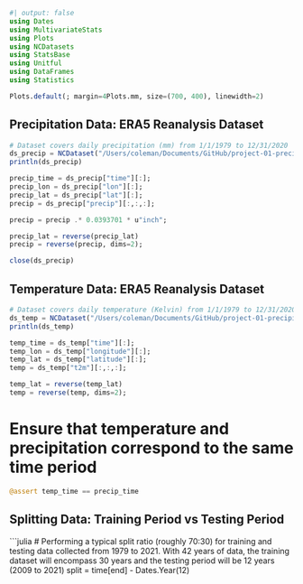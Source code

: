 ```julia
#| output: false
using Dates
using MultivariateStats
using Plots
using NCDatasets
using StatsBase
using Unitful
using DataFrames
using Statistics

Plots.default(; margin=4Plots.mm, size=(700, 400), linewidth=2)
```

## Precipitation Data: ERA5 Reanalysis Dataset 
```julia
# Dataset covers daily precipitation (mm) from 1/1/1979 to 12/31/2020
ds_precip = NCDataset("/Users/coleman/Documents/GitHub/project-01-precipitation-downscaling-ColemanNickum/data/raw/precip.nc")
println(ds_precip)
```
```julia
precip_time = ds_precip["time"][:];
precip_lon = ds_precip["lon"][:];
precip_lat = ds_precip["lat"][:];
precip = ds_precip["precip"][:,:,:];
```
```julia
precip = precip .* 0.0393701 * u"inch";
```
```julia
precip_lat = reverse(precip_lat)
precip = reverse(precip, dims=2);
```
```julia
close(ds_precip)
```

## Temperature Data: ERA5 Reanalysis Dataset 
```julia
# Dataset covers daily temperature (Kelvin) from 1/1/1979 to 12/31/2020
ds_temp = NCDataset("/Users/coleman/Documents/GitHub/project-01-precipitation-downscaling-ColemanNickum/data/raw/temp.nc")
println(ds_temp)
```
```julia
temp_time = ds_temp["time"][:];
temp_lon = ds_temp["longitude"][:];
temp_lat = ds_temp["latitude"][:];
temp = ds_temp["t2m"][:,:,:];
```
```julia
temp_lat = reverse(temp_lat)
temp = reverse(temp, dims=2);
```

# Ensure that temperature and precipitation correspond to the same time period
```julia
@assert temp_time == precip_time
```

## Splitting Data: Training Period vs Testing Period
```julia
# Performing a typical split ratio (roughly 70:30) for training and testing data collected from 1979 to 2021. With 42 years of data, the training dataset will encompass 30 years and the testing period will be 12 years (2009 to 2021)
split = time[end] - Dates.Year(12)

